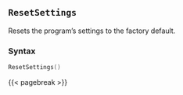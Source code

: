 ## `ResetSettings`

Resets the program's settings to the factory default.

### Syntax {-}

``` .lua
ResetSettings()
```

{{< pagebreak >}}